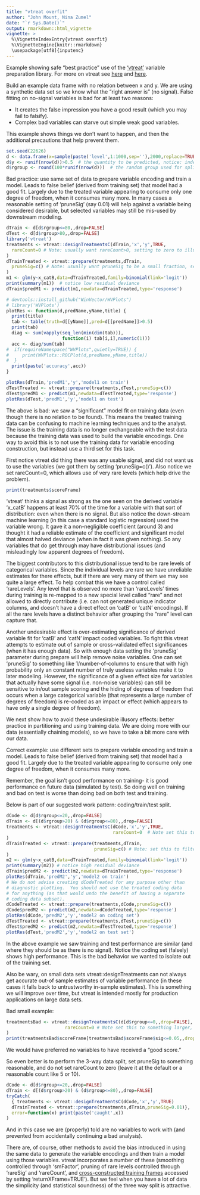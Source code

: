 ```yaml
---
title: "vtreat overfit"
author: "John Mount, Nina Zumel"
date: "`r Sys.Date()`"
output: rmarkdown::html_vignette
vignette: >
  %\VignetteIndexEntry{vtreat overfit}
  %\VignetteEngine{knitr::rmarkdown}
  \usepackage[utf8]{inputenc}
---
```


Example showing safe "best practice" use of the ['vtreat'](https://cran.r-project.org/package=vtreat) variable preparation library.  For more on vtreat see [here](http://www.win-vector.com/blog/2015/09/vtreat-up-on-cran/) and [here](https://github.com/WinVector/vtreat).

Build an example data frame with no relation between x and y.  We are using a synthetic data set so we know what the "right answer is" (no signal).  False fitting on no-signal variables is bad for at least two reasons:

 *  It creates the false impression you have a good result (which you may fail to falsify).
 *  Complex bad variables can starve out simple weak good variables.
 
This example shows things we don't want to happen, and then the additional precautions that help prevent them.

```r
set.seed(22626)
d <- data.frame(x=sample(paste('level',1:1000,sep=''),2000,replace=TRUE)) # independent variables.
d$y <- runif(nrow(d))>0.5  # the quantity to be predicted, notice: independent of variables.
d$rgroup <- round(100*runif(nrow(d)))  # the random group used for splitting the data set, not a variable.
```

Bad practice: use same set of data to prepare variable encoding and train a model.  Leads to false belief (derived from training set) that model had a good fit.  Largely due to the treated variable appearing to consume only one degree of freedom, when it consumes many more.  In many cases a reasonable setting of 'pruneSig' (say 0.01) will help against a variable being considered desirable, but selected variables may still be mis-used by downstream modeling.

```r
dTrain <- d[d$rgroup<=80,,drop=FALSE]
dTest <- d[d$rgroup>80,,drop=FALSE]
library('vtreat')
treatments <- vtreat::designTreatmentsC(dTrain,'x','y',TRUE,
  rareCount=0 # Note: usually want rareCount>0, setting to zero to illustrate problem
)
dTrainTreated <- vtreat::prepare(treatments,dTrain,
  pruneSig=c() # Note: usually want pruneSig to be a small fraction, setting to null to illustrate problem
)
m1 <- glm(y~x_catB,data=dTrainTreated,family=binomial(link='logit'))
print(summary(m1))  # notice low residual deviance
dTrain$predM1 <- predict(m1,newdata=dTrainTreated,type='response')

# devtools::install_github("WinVector/WVPlots")
# library('WVPlots')
plotRes <- function(d,predName,yName,title) {
  print(title)
  tab <- table(truth=d[[yName]],pred=d[[predName]]>0.5)
  print(tab)
  diag <- sum(vapply(seq_len(min(dim(tab))),
                     function(i) tab[i,i],numeric(1)))
  acc <- diag/sum(tab)
#  if(requireNamespace("WVPlots",quietly=TRUE)) {
#     print(WVPlots::ROCPlot(d,predName,yName,title))
#  }
  print(paste('accuracy',acc))
}

plotRes(dTrain,'predM1','y','model1 on train')
dTestTreated <- vtreat::prepare(treatments,dTest,pruneSig=c())
dTest$predM1 <- predict(m1,newdata=dTestTreated,type='response')
plotRes(dTest,'predM1','y','model1 on test')
```

The above is bad: we saw a "significant" model fit on training data (even though there is no relation to be found).  This means the treated training data can be confusing to machine learning techniques and to the analyst.  The issue is the training data is no longer exchangeable with the test data because the training data was used to build the variable encodings.  One way to avoid this is to not use the training data for variable encoding construction, but instead use a third set for this task.

First notice vtreat did thing there was any usable signal, and did not want us to use the variables (we got them by setting 'pruneSig=c()').  Also notice we set rareCount=0, which allows use of very rare levels (which help drive the problem).

```r
print(treatments$scoreFrame)
```

'vtreat' thinks a signal as strong as the one seen on the derived variable 'x_catB' happens at least 70% of the time for a variable with that sort of distribution: even when there is no signal.  But also notice the down-stream machine learning (in this case a standard logistic regression) used the variable wrong.  It gave it a non-negligible coefficient (around 3) and thought it had a reliable estimate of the coefficient and significant model that almost halved deviance (when in fact it was given nothing).  So any variables that do get through may have distributional issues (and misleadingly low apparent degrees of freedom).

The biggest contributors to this distributional issue tend to be rare levels of categorical variables.  Since the individual levels are rare we have unreliable estimates for there effects, but if there are very many of them we may see quite a large effect.  To help combat this we have a control called 'rareLevels'.  Any level that is observed no more than 'rareLevels' times during training is re-mapped to a new special level called "rare" and not allowed to directly contribute (i.e. can not generated unique indicator columns, and doesn't have a direct effect on 'catB' or 'catN' encodings).  If all the rare levels have a distinct behavior after grouping the "rare" level can capture that.

Another undesirable effect is over-estimating significance of derived variable fit for 'catB' and 'catN' impact coded variables.  To fight this vtreat attempts to estimate out of sample or cross-validated effect significances (when it has enough data).  So with enough data setting the 'pruneSig' parameter during prepare will help remove noise variables.  One can set 'pruneSig' to something like 1/number-of-columns to ensure that with high probability only an constant number of truly useless variables make it to later modeling.  However, the significance of a given effect size for variables that actually have some signal (i.e. non-noise variables) can still be sensitive to in/out sample scoring and the hiding of degrees of freedom that occurs when a large categorical variable (that represents a large number of degrees of freedom) is re-coded as an impact or effect (which appears to have only a single degree of freedom).

We next show how to avoid these undesirable illusory effects: better practice in partitioning and using training data.  We are doing more with our data (essentially chaining models), so we have to take a bit more care with our data.

Correct example: use different sets to prepare variable encoding and train a model.  Leads to false belief (derived from training set) that model had a good fit.  Largely due to the treated variable appearing to consume only one degree of freedom, when it consumes many more.

Remember, the goal isn't good performance on training- it is good performance on future data (simulated by test).  So doing well on training and bad on test is worse than doing bad on both test and training.

Below is part of our suggested work pattern: coding/train/test split.

```r
dCode <- d[d$rgroup<=20,,drop=FALSE]
dTrain <- d[(d$rgroup>20) & (d$rgroup<=80),,drop=FALSE]
treatments <- vtreat::designTreatmentsC(dCode,'x','y',TRUE,
                                        rareCount=0  # Note set this to something larger, like 5
)
dTrainTreated <- vtreat::prepare(treatments,dTrain,
                                 pruneSig=c() # Note: set this to filter, like 0.05 or 1/nvars
)
m2 <- glm(y~x_catB,data=dTrainTreated,family=binomial(link='logit'))
print(summary(m2)) # notice high residual deviance
dTrain$predM2 <- predict(m2,newdata=dTrainTreated,type='response')
plotRes(dTrain,'predM2','y','model2 on train')
# We do not advise creating dCodeTreated for any purpose other than
# diagnostic plotting.  You should not use the treated coding data
# for anything (as that would undo the benefit of having a separate
# coding data subset).
dCodeTreated <- vtreat::prepare(treatments,dCode,pruneSig=c())
dCode$predM2 <- predict(m2,newdata=dCodeTreated,type='response')
plotRes(dCode,'predM2','y','model2 on coding set')
dTestTreated <- vtreat::prepare(treatments,dTest,pruneSig=c())
dTest$predM2 <- predict(m2,newdata=dTestTreated,type='response')
plotRes(dTest,'predM2','y','model2 on test set')
```

In the above example we saw training and test performance are similar (and where they should be as there is no signal).  Notice the coding set (falsely) shows high performance.  This is the bad behavior we wanted to isolate out of the training set.

Also be wary, on small data sets vtreat::designTreatments can not always get accurate out-of sample estimates of variable performance (in these cases it falls back to untrustworthy in-sample estimates).   This is something we will improve over time, but vtreat is intended mostly for production applications on large data sets.

Bad small example:

```r
treatmentsBad <- vtreat::designTreatmentsC(d[d$rgroup<=0,,drop=FALSE],'x','y',TRUE,
                      rareCount=0 # Note set this to something larger, like 5
)
print(treatmentsBad$scoreFrame[treatmentsBad$scoreFrame$sig<=0.05,,drop=FALSE])
```

We would have preferred no variables to have received a "good score."

So even better is to perform the 3-way data split, set pruneSig to something reasonable, and do not set rareCount to zero (leave it at the default or a reasonable count like 5 or 10).

```r
dCode <- d[d$rgroup<=20,,drop=FALSE]
dTrain <- d[(d$rgroup>20) & (d$rgroup<=80),,drop=FALSE]
tryCatch(
  { treatments <- vtreat::designTreatmentsC(dCode,'x','y',TRUE)
  dTrainTreated <- vtreat::prepare(treatments,dTrain,pruneSig=0.01)},
  error=function(x) print(paste('caught',x))
)
```

And in this case we are (properly) told are no variables to work with (and prevented from accidentally continuing a bad analysis).

There are, of course, other methods to avoid the bias introduced in using the same data to generate the variable encodings and then train a model using those variables.  vtreat incorporates a number of these (smoothing controlled through 'smFactor', pruning of rare levels controlled through 'rareSig' and 'rareCount', and [cross-constructed training frames](http://www.win-vector.com/blog/2015/10/using-differential-privacy-to-reuse-training-data/) accessed by setting 'returnXFrame=TRUE').   But we feel when you have a lot of data the simplicity (and statistical soundness) of the three way split is attractive.

